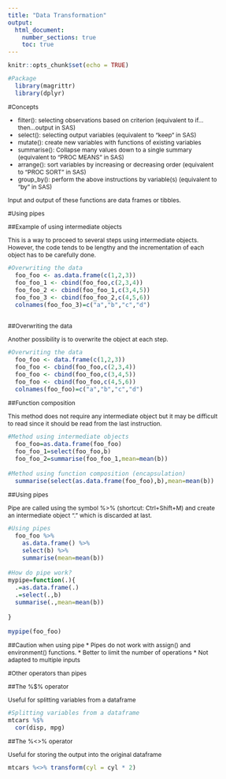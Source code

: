 ```yaml
---
title: "Data Transformation"
output: 
  html_document:
    number_sections: true
    toc: true
---
```


<style type="text/css">

body{ /* Normal  */
      font-size: 12px;
  }
td {  /* Table  */
  font-size: 8px;
}
h1.title {
  font-size: 38px;
  color: DarkRed;
}
h1 { /* Header 1 */
  font-size: 28px;
  color: DarkBlue;
}
h2 { /* Header 2 */
    font-size: 22px;
  color: DarkBlue;
}
h3 { /* Header 3 */
  font-size: 18px;
  font-family: "Times New Roman", Times, serif;
  color: DarkBlue;
}
code.r{ /* Code block */
    font-size: 12px;
}
pre { /* Code block - determines code spacing between lines */
    font-size: 14px;
}
</style>


```r
knitr::opts_chunk$set(echo = TRUE)
```

```r
#Package
  library(magrittr)
  library(dplyr)
```

#Concepts

* filter(): selecting observations based on criterion (equivalent to if...then...output in SAS)
* select(): selecting output variables (equivalent to "keep" in SAS)
* mutate(): create new variables with functions of existing variables
* summarise(): Collapse many values down to a single summary (equivalent to "PROC MEANS" in SAS)
* arrange(): sort variables by increasing or decreasing order (equivalent to "PROC SORT" in SAS)
* group_by(): perform the above instructions by variable(s) (equivalent to "by" in SAS)

Input and output of these functions are data frames or tibbles.

#Using pipes

##Example of using intermediate objects

This is a way to proceed to several steps using intermediate objects. However, the code tends to be lengthy and the incrementation of each object has to be carefully done.
```r
#Overwriting the data
  foo_foo <- as.data.frame(c(1,2,3))
  foo_foo_1 <- cbind(foo_foo,c(2,3,4))
  foo_foo_2 <- cbind(foo_foo_1,c(3,4,5))
  foo_foo_3 <- cbind(foo_foo_2,c(4,5,6))
  colnames(foo_foo_3)=c("a","b","c","d")
  
```

##Overwriting the data

Another possibility is to overwrite the object at each step.
```r
#Overwriting the data
  foo_foo <- data.frame(c(1,2,3))
  foo_foo <- cbind(foo_foo,c(2,3,4))
  foo_foo <- cbind(foo_foo,c(3,4,5))
  foo_foo <- cbind(foo_foo,c(4,5,6))
  colnames(foo_foo)=c("a","b","c","d")
```

##Function composition

This method does not require any intermediate object but it may be difficult to read since it should be read from the last instruction.
```r
#Method using intermediate objects
  foo_foo=as.data.frame(foo_foo)
  foo_foo_1=select(foo_foo,b)
  foo_foo_2=summarise(foo_foo_1,mean=mean(b))
  
#Method using function composition (encapsulation)
  summarise(select(as.data.frame(foo_foo),b),mean=mean(b))
```

##Using pipes

Pipe are called using the symbol %>% (shortcut: Ctrl+Shift+M) and create an intermediate object "." which is discarded at last.
```r
#Using pipes
  foo_foo %>% 
    as.data.frame() %>% 
    select(b) %>%
    summarise(mean=mean(b))
    
#How do pipe work?
mypipe=function(.){
  .=as.data.frame(.)
  .=select(.,b)
  summarise(.,mean=mean(b))
  
}

mypipe(foo_foo)
```

##Caution when using pipe
* Pipes do not work with assign() and environment() functions.
* Better to limit the number of operations
* Not adapted to multiple inputs

#Other operators than pipes

##The %$% operator

Useful for splitting variables from a dataframe
```r
#Splitting variables from a dataframe
mtcars %$%
  cor(disp, mpg)
```

##The %<>% operator

Useful for storing the output into the original dataframe

```r
mtcars %<>% transform(cyl = cyl * 2)
```

